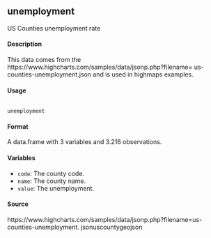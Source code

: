 ## unemployment

US Counties unemployment rate

#### Description 

This data comes from the https://www.highcharts.com/samples/data/jsonp.php?filename=
us-counties-unemployment.json and is used in highmaps examples.

#### Usage
<pre><code>
unemployment
</code></pre>

#### Format

A data.frame with 3 variables and 3.216 observations.

#### Variables 

* ``code``: The county code.
* ``name``: The county name.
* ``value``: The unemployment.

#### Source
https://www.highcharts.com/samples/data/jsonp.php?filename=us-counties-unemployment.
jsonuscountygeojson
